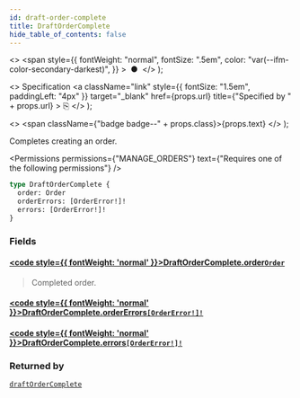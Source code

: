 ```yaml
---
id: draft-order-complete
title: DraftOrderComplete
hide_table_of_contents: false
---
```


  <>
    <span
      style={{
        fontWeight: "normal",
        fontSize: ".5em",
        color: "var(--ifm-color-secondary-darkest)",
      }}
    >
      &nbsp;●&nbsp;
    </span>
  </>
);

  <>
    Specification
    <a
      className="link"
      style={{ fontSize: "1.5em", paddingLeft: "4px" }}
      target="\_blank"
      href={props.url}
      title={"Specified by " + props.url}
    >
      ⎘
    </a>
  </>
);

  <>
    <span className={"badge badge--" + props.class}>{props.text}</span>
  </>
);

Completes creating an order.

<Permissions
  permissions={"MANAGE_ORDERS"}
  text={"Requires one of the following permissions"}
/>

```graphql
type DraftOrderComplete {
  order: Order
  orderErrors: [OrderError!]!
  errors: [OrderError!]!
}
```

### Fields

#### [<code style={{ fontWeight: 'normal' }}>DraftOrderComplete.<b>order</b></code>](#)<Bullet />[`Order`](../../../api-reference/orders/objects/order) <Badge class="secondary" text="object"/>

> Completed order.

#### [<code style={{ fontWeight: 'normal' }}>DraftOrderComplete.<b>orderErrors</b></code>](#)<Bullet />[`[OrderError!]!`](../../../api-reference/orders/objects/order-error) <Badge class="secondary" text="non-null"/> <Badge class="secondary" text="object"/>

>

#### [<code style={{ fontWeight: 'normal' }}>DraftOrderComplete.<b>errors</b></code>](#)<Bullet />[`[OrderError!]!`](../../../api-reference/orders/objects/order-error) <Badge class="secondary" text="non-null"/> <Badge class="secondary" text="object"/>

>

### Returned by

[`draftOrderComplete`](../../../api-reference/orders/mutations/draft-order-complete) <Badge class="secondary" text="mutation"/>

